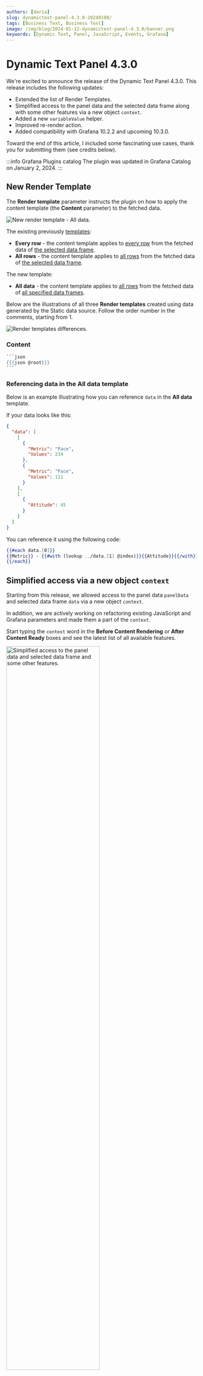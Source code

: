 ```yaml
---
authors: [daria]
slug: dynamictext-panel-4.3.0-20240108/
tags: [Business Text, Business Text]
image: /img/blog/2024-01-12-dynamictext-panel-4.3.0/banner.png
keywords: [Dynamic Text, Panel, JavaScript, Events, Grafana]
---
```



# Dynamic Text Panel 4.3.0

We're excited to announce the release of the Dynamic Text Panel 4.3.0. This release includes the following updates:

- Extended the list of Render Templates.
- Simplified access to the panel data and the selected data frame along with some other features via a new object `context`.
- Added a new `variableValue` helper.
- Improved re-render action.
- Added compatibility with Grafana 10.2.2 and upcoming 10.3.0.

Toward the end of this article, I included some fascinating use cases, thank you for submitting them (see credits below).

:::info Grafana Plugins catalog
The plugin was updated in Grafana Catalog on January 2, 2024.
:::

<Shorts
  src="https://www.youtube.com/embed/wZMJ6XJ4XYM"
  title="Dynamic Text 4.3.0 for Grafana."
/>

## New Render Template

The **Render template** parameter instructs the plugin on how to apply the content template (the **Content** parameter) to the fetched data.

<Image
  title="New render template - All data."
  src="/img/blog/2024-01-12-dynamictext-panel-4.3.0/alldata.png"
/>

The existing previously [templates](/plugins/volkovlabs-dynamictext-panel/content/):

- **Every row** - the content template applies to <u>every row</u> from the fetched data of <u>the selected data frame</u>.
- **All rows** - the content template applies to <u>all rows</u> from the fetched data of <u>the selected data frame</u>.

The new template:

- **All data** - the content template applies to <u>all rows</u> from the fetched data of <u>all specified data frames</u>.

Below are the illustrations of all three **Render templates** created using data generated by the Static data source. Follow the order number in the comments, starting from 1.

<Image
  title="Render templates differences."
  src="/img/blog/2024-01-12-dynamictext-panel-4.3.0/render-modes.png"
/>

### Content

````handlebars
```json
{{{json @root}}}
```
````

### Referencing data in the **All data** template

Below is an example illustrating how you can reference `data` in the **All data** template.

If your data looks like this:

```json
{
  "data": [
    [
      {
        "Metric": "Pace",
        "Values": 234
      },
      {
        "Metric": "Pace",
        "Values": 111
      }
    ],
    [
      {
        "Attitude": 45
      }
    ]
  ]
}
```

You can reference it using the following code:

```handlebars
{{#each data.[0]}}
{{Metric}} - {{#with (lookup ../data.[1] @index)}}{{Attitude}}{{/with}}
{{/each}}
```

## Simplified access via a new object `context`

Starting from this release, we allowed access to the panel data `panelData` and selected data frame `data` via a new object `context`.

In addition, we are actively working on refactoring existing JavaScript and Grafana parameters and made them a part of the `context`.

Start typing the `context` word in the **Before Content Rendering** or **After Content Ready** boxes and see the latest list of all available features.

<Image
  title="Simplified access to the panel data and selected data frame and some other features."
  src="/img/blog/2024-01-12-dynamictext-panel-4.3.0/context.png"
  width="70%"
/>

## New helper - variableValue

The existing [helper](/plugins/volkovlabs-dynamictext-panel/helpers/#helper-variable) `variable` supports only one format. The `variableValue` is a new helper implemented starting from this release. It works with all [Grafana variable formats](https://grafana.com/docs/grafana/latest/dashboards/variables/variable-syntax/).

Below is an example for the `queryparam` type.

```handlebars
<a href="/d/abc?{{variableValue '${example:queryparam}'}}">Link</a>
```

If example equal to `["value1", "value2"]` then result will be:

```html
<a href="/d/abc?var-example=value1&var-example=value2">Link</a>
```

## Re-render on dashboard refresh

This feature adds refresh to the list of events triggering the Dynamic Text panel re-render action.

Let's say, your **Content** contains a dashboard variable. Before this release, when the variable takes a new value (is updated by a user or API), the Dynamic text panel was not reacting. After this release, any variable change triggers the panel re-render action.

<Image
  title="The Dynamic Text plugin has something to say."
  src="/img/blog/2024-01-12-dynamictext-panel-4.3.0/t-speaks.png"
  width="60%"
/>

## Community use-cases

### Flowchart

Thank you [Josiah Solomon](https://github.com/yosiasz) for exploring an epic Flowchart.js return to Grafana! We are happy to share your example with the world.

Below you can find how the beloved by many Flowchart libraries can be implemented using the Dynamic Text plugin. Simply, add two external libraries and then write your code addressing the Flowchart libraries directly.

<Image
  title="Delivering Flowchart libraries to a Grafana dashboard using the Dynamic Text plugin."
  src="/img/blog/2024-01-12-dynamictext-panel-4.3.0/flow.png"
/>

#### External Resources

```
https://flowchart.js.org/flowchart-latest.js
https://cdnjs.cloudflare.com/ajax/libs/raphael/2.3.0/raphael.min.js
```

#### Content

```html
<div id="addisAbeba"></div>
```

#### JavaScript code

```
var flow = `
st=>start: Start:>http://www.google.com[blank]
e=>end:>http://www.google.com
op1=>operation: My Operation
sub1=>subroutine: My Subroutine
cond=>condition: Yes
or No?:>http://www.google.com
io=>inputoutput: catch something...
para=>parallel: parallel tasks
in=>input: some in
out=>output: some out

st->op1->cond
cond(yes)->io->e
cond(no)->para
para(path1, bottom)->sub1(right)->op1
para(path2, top)->op1
para(path3, right)->in->out->e`

var diagram = flowchart.parse(flow);
diagram.drawSVG('addisAbeba');
```

:::info Render template parameter

Use **All rows** or **All data** template to execute template only once. With **Every row**, the **Content** will be applied to every row of retrieved data. Even though the data frames of the specified data source are not used, still the plugin runs the code as many times as the number of rows is retrieved.

:::

### Table styling

Here I have a simple, yet amazing styling approach. For instance, you can display the status of your devices/servers as green or red dots in a table.

<Image
  title="Simple, yet stylish way to display unit status."
  src="/img/blog/2024-01-12-dynamictext-panel-4.3.0/dots.png"
/>

To have this on your dashboard, copy the **Content** and **CSS Styles** parameters from below.

#### Content

```html
<table>
  <tbody>
    <tr>
      <td style="width: 10%;" colspan="10" class="header">
        SPC (last 10 samples)
      </td>
    </tr>
    <tr>
      <td style="width: 10%;"><span class="dot_niO"></span></td>
      <td style="width: 10%;"><span class="dot_iO"></span></td>
      <td style="width: 10%;"><span class="dot_iO"></span></td>
      <td style="width: 10%;"><span class="dot_iO"></span></td>
      <td style="width: 10%;"><span class="dot_iO"></span></td>
      <td style="width: 10%;"><span class="dot_iO"></span></td>
      <td style="width: 10%;"><span class="dot_niO"></span></td>
      <td style="width: 10%;"><span class="dot_iO"></span></td>
      <td style="width: 10%;"><span class="dot_iO"></span></td>
      <td style="width: 10%;"><span class="dot_iO"></span></td>
    </tr>
    <tr>
      <td style="text-align: left;" colspan="5">last</td>
      <td style="text-align: right;" colspan="5">10th</td>
    </tr>
    <tr>
      <td style="width: 10%;" colspan="5" class="down">
        Control interval: every 50 pcs
      </td>
      <td style="text-align: right;" colspan="5"></td>
    </tr>
  </tbody>
</table>
```

#### CSS Styles

```css
.dot_iO {
  height: 45px;
  width: 45px;
  background-color: #56ff56;
  border-radius: 50%;
  border: 2px solid black;
  display: inline-block;
}

.dot_niO {
  height: 45px;
  width: 45px;
  background-color: #ff5656;
  border-radius: 50%;
  border: 2px solid black;
  display: inline-block;
}

table {
  border-style: unset !important;
}

tr td {
  border-style: unset !important;
}
```

### JSON parsing

The community member [havedill](https://github.com/havedill) [asked](https://github.com/VolkovLabs/volkovlabs-dynamictext-panel/issues/255) how to parse a JSON data format in the case when the transformation **Convert field type** is not available.

We believe the solution might be helpful for many, so here is how you can do it.

<Image
  title="Create a handlebars Helper to parse JSON string."
  src="/img/blog/2024-01-12-dynamictext-panel-4.3.0/json-parsing.png"
/>

#### JSON example

```json
{ "title": { "text": "Area Chart", "size": 45, "font": "Arial" } }
```

```json
{ "title": { "text": "Bar Chart", "color": "black" } }
```

#### Content

```json
{{{json (parse JSON)}}}
```

#### JavaScript

```js
handlebars.registerHelper("parse", (context) => JSON.parse(context));
```

## Getting Started

You can install Dynamic Text Panel from the [Grafana Plugins catalog](https://grafana.com/grafana/plugins/marcusolsson-dynamictext-panel/) or using the Grafana command line tool.

For the latter, please use the following command:

```bash
grafana-cli plugins install marcusolsson-dynamictext-panel
```

## YouTube Tutorial

The Dynamic Text panel is a mighty Grafana plugin to convert any monotonous bulk of data into vibrant, effortlessly comprehended visualization.

To this moment, I have created three videos. The latest one describes more features as more features have been implemented to the day of creation.
Yet, the latest Dynamic Text plugin version is far more advanced with numerous new features implemented since August.

### Video 3, published on August 15, 2023

In this video, I touch upon the main features and panel options along with demonstrating community use cases.

<Video
  src="https://www.youtube.com/embed/AcQi-6GCrNU"
  title="Dynamic Text plugin for Grafana | Use HTML, Markdown, JavaScript and CSS | Community use cases."
/>

### Video 2, published on January 29, 2023

Since the latest release, the community has requested many changes. This video outlines all the new features we implemented, including the most asked-for JavaScript area code.

<Video
  src="https://www.youtube.com/embed/lJqk5Gobec4"
  title="JavaScript code in Dynamic Text Panel."
/>

### Video 1, published on October 24, 2022

This is the first guide we created for the Dynamic Text plugin for Grafana.
The plugin does a fantastic job by transforming bland table data into vibrant, readable visualization emphasizing critical tidbits.

<Video
  src="https://www.youtube.com/embed/MpNZ4Yl-p0U"
  title="Markdown, HTML, and Handlebars for transforming data visualizations."
/>

## Release Notes

### Features / Enhancements

- Update ESLint configuration and refactor (#239)
- Update Collapse from @volkovlabs/components (#239)
- Update Introduction video in README (#240)
- Add data render mode and passing selected data frame (#246)
- Update to Grafana 10.2.2 and Volkov labs packages (#247)
- Add variableValue helper (#252)
- Add re-render on dashboard refresh (#252)

### Bug fixes

- Fix draggable icon in Grafana 10.3 (#249)

## Feedback

We're looking forward to hearing from you. You can use different ways to get in touch with us.

- Ask a question, request a new feature, or report an issue at [GitHub issues](https://github.com/volkovlabs/volkovlabs-dynamictext-panel/issues).
- Subscribe to our [YouTube Channel](https://www.youtube.com/@volkovlabs) and leave your comments.
- Sponsor our open source plugins for Grafana through [GitHub](https://github.com/sponsors/VolkovLabs).
